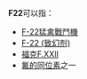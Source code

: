 {{DisambigNav|F|22}}
'''F22'''可以指：

* [[F-22猛禽戰鬥機|F-22猛禽戰鬥機]]
* [[F-22_(致幻剂)|F-22 (致幻剂)]]
* [[福克F.XXII|福克F.XXII]]
* [[氟的同位素|氟的同位素]]之一

{{disambiguation}}